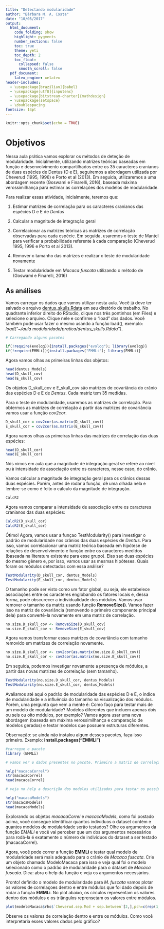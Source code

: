 ```yaml
---
title: "Detectando modularidade"
author: "Bárbara M. A. Costa"
date: "10/05/2017"
output: 
  html_document:
    code_folding: show
    highlight: pygments
    number_sections: false
    toc: true
    theme: yeti
    toc_depth: 2
    toc_float: 
      collapsed: false
      smooth_scroll: false
  pdf_document:
    latex_engine: xelatex
header-includes:
  - \usepackage[brazilian]{babel}
  - \usepackage[utf8]{inputenc}
  - \usepackage[bitstream-charter]{mathdesign}
  - \usepackage{setspace}
  - \doublespacing
fontsize: 14pt
---
```


```r
knitr::opts_chunk$set(echo = TRUE)
```

# Objetivos

Nessa aula prática vamos explorar os métodos de deteção de modularidade. Inicialmente, utilizando matrizes teóricas baseadas em função e desenvolvimento compartilhados entre os 35 caracteres cranianos de duas espécies de Dentus (D e E), seguiremos a abordagem utilizada por Cheverud (1995, 1996) e Porto et al (2013). Em seguida, utilizaremos a uma abordagem recente (Goswami e Finarelli, 2016), baseada máxima verossimilhança para estimar as correlações dos modelos de modularidade. 

Para realizar essas atividade, inicialmente, teremos que:

1. Estimar matrizes de correlação para os caracteres cranianos das espécies D e E de *Dentus*

2. Calcular a magnitude de integração geral

3. Correlacionar as matrizes teóricas às matrizes de correlação observadas para cada espécie. Em seguida, usaremos o teste de Mantel para verificar a probabilidade referente à cada comparação (Cheverud 1995, 1996 e Porto et al 2013).

4. Remover o tamanho das matrizes e realizar o teste de modularidade novamente

5. Testar modularidade em *Macaca fuscata* utilizando o método de  (Goswami e Finarelli, 2016)


## As análises

Vamos carregar os dados que vamos utilizar nesta aula. Você já deve ter salvado o arquivo [dentus_skulls.Rdata](https://github.com/wgar84/ModCurso/raw/master/Tutoriais/dentus_skulls.Rdata) em seu diretório de trabalho. No quadrante inferior direito do RStudio, clique nos três pontinhos (em Files) e selecione o arquivo. Clique nele e confirme o "load" dos dados. Você também pode usar fazer o mesmo usando a função load(), exemplo: *load("~/aula modularidade/pratica/dentus_skulls.Rdata")*.

```r
# Carregando alguns pacotes 

if(!require(evolqg)){install.packages("evolqg"); library(evolqg)}
if(!require(EMMLi)){install.packages("EMMLi"); library(EMMLi)}
```

Agora vamos olhas as primeiras linhas dos objetos:

```r
head(dentus_Models)
head(D_skull_cov)
head(E_skull_cov)
```

Os objetos D_skull_cov e E_skull_cov são matrizes de covariância do crânio das espécies D e E de *Dentus*. Cada matriz tem 35 medidas.

Para o teste de modularidade, usaremos as matrizes de correlação. Para obtermos as matrizes de correlação a partir das matrizes de covariância vamos usar a função *cov2cor*.

```r
D_skull_cor = cov2cor(as.matrix(D_skull_cov))
E_skull_cor = cov2cor(as.matrix(E_skull_cov))
```

Agora vamos olhas as primeiras linhas das matrizes de correlação das duas espécies: 

```r
head(D_skull_cor)
head(E_skull_cor)
```

Nós vimos em aula que a magnitude de integração geral se refere ao nível ou à intensidade de associação entre os caracteres, nesse caso, do crânio.

Vamos calcular a magnitude de integração geral para os crânios dessas duas espécies.
Porém, antes de rodar a função, dê uma olhada nela e lembre-se como é feito o cálculo da magnitude de integração. 

```r
CalcR2
```

Agora vamos comparar a intensidade de associação entre os caracteres cranianos das duas espécies:

```r
CalcR2(D_skull_cor)
CalcR2(E_skull_cor)
```

Ótimo! Agora, vamos usar a funçao TestModularity() para investigar o padrão de modularidade nos crânios das duas espécies de *Dentus*. Para isso, vamos correlacionar uma matriz teórica baseada em hipótese de relações de desenvolvimento e função entre os caracteres medidos (baseada na literatura existente para esse grupo). Elas sao duas espécies do mesmo gênero e, por isso, vamos usar as mesmas hipóteses. Quais foram os módulos detectados com essa análise?

```r
TestModularity(D_skull_cor, dentus_Models)
TestModularity(E_skull_cor, dentus_Models)
```

O tamanho pode ser visto como um fator global, ou seja, ele estabelece associações entre os caracteres englobando os fatores locais e, dessa forma, pode obscurecer a individualidade dos módulos. Vamos usar remover o tamanho da matriz usando função **RemoveSize()**. Vamos fazer isso na matriz de covariância (removendo o primeiro componente principal dela) para convertê-la novamente em uma matriz de correlação.

```r
no.size.D_skull_cov <- RemoveSize(D_skull_cov)
no.size.E_skull_cov <- RemoveSize(E_skull_cov)
```

Agora vamos transformar essas matrizes de covariância com tamanho removido em matrizes de correlação novamente.

```r
no.size.D_skull_cor <- cov2cor(as.matrix(no.size.D_skull_cov))
no.size.E_skull_cor <- cov2cor(as.matrix(no.size.E_skull_cov))
```

Em seguida, podemos investigar novamente a presença de módulos, a partir das novas matrizes de correlação (sem tamanho).

```r
TestModularity(no.size.D_skull_cor, dentus_Models)
TestModularity(no.size.E_skull_cor, dentus_Models)
```

Avaliamos até aqui o padrão de modularidade das espécies D e E, o índice de modularidade e a influência do tamanho na visualização dos módulos. Porém, uma pergunta que vem a mente é: Como faço para testar mais de um modelo de modularidade? Modelos diferentes que incluem apenas dois ou seis ou oito módulos, por exemplo? Vamos agora usar uma nova abordagem (baseada em máxima verossimilhança e comparação de modelos gerados) e testar modelos que possuem estruturas diferentes.

Observação: se ainda não instalou algum desses pacotes, faça isso primeiro. Exemplo: **install.packages("EMMLi")**

```r
#carregue o pacote
library (EMMLi)

# vamos ver o dados presentes no pacote. Primeiro a matriz de correlação dos dados tomados do crânio de Macaca fuscata. Explore o objeto com str() e head().

help("macacaCorrel")
str(macacaCorrel)
head(macacaCorrel)

# veja no help a descrição dos modelos utilizados para testar os possíveis padrões de modularidade no crânio de Macaca fuscata. Explore o objeto.

help("macacaModels")
str(macacaModels)
head(macacaModels)
```

Explorando os objetos *macacaCorrel* e *macacaModels*, como foi postado acima, você consegue identificar quantos indivíduos o dataset contém e quantos modelos de modularidade serão testados? Olhe os argumentos da função *EMMLi* e você vai perceber que um dos argumentos necessários para rodá-la é exatamente o número de indivíduos do dataset a ser testado (macacaCorrel).

Agora, você pode correr a função **EMMLi** e testar qual modelo de modularidade será mais adequado para o crânio de *Macaca fuscata*. Crie um objeto chamado ModeloMacaca para isso e veja qual foi o modelo selecionado como o padrão de modularidade para o dataset de *Macaca fuscata*. Dica: abra o help da função e veja os argumentos necessários.


Pronto! definido o modelo de modularidade para *M. fuscata* vamos plotar os valores de correlaçoes dentro e entre módulos que foi dado depois de rodar a função **EMMLi**. No plot abaixo, os círculos representam os valores dentro dos módulos e os triângulos reprensetam os valores entre módulos.

```r
plot(modeloMacaca$rho$`Cheverud.sep.Mod + sep.between`[2,],pch=c(rep(1,5),rep(2,17)),xlim=c(1,25), xlab="Dentro e entre modulos", ylab = "Correlacoes")
```

Observe os valores de correlação dentro e entre os módulos. Como você interpretaria esses valores dados pelo gráfico? 
